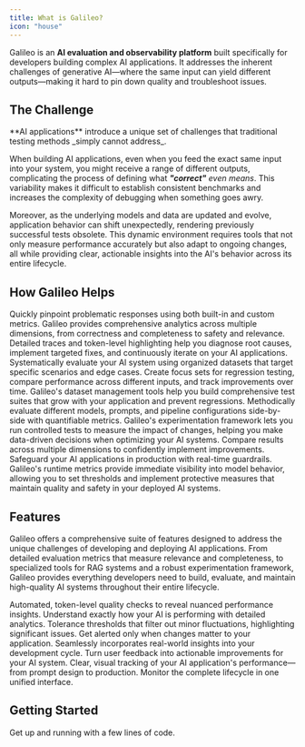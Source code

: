 ```yaml
---
title: What is Galileo?
icon: "house"
---
```


Galileo is an **AI evaluation and observability platform** built specifically for developers building complex AI applications. It addresses the inherent challenges of generative AI—where the same input can yield different outputs—making it hard to pin down quality and troubleshoot issues.

## The Challenge

<DefinitionCard>
  **AI applications** introduce a unique set of challenges that traditional testing methods _simply cannot address_.
</DefinitionCard>

When building AI applications, even when you feed the exact same input into your system, you might receive a range of different outputs, complicating the process of defining what _**"correct"** even means_. This variability makes it difficult to establish consistent benchmarks and increases the complexity of debugging when something goes awry.

Moreover, as the underlying models and data are updated and evolve, application behavior can shift unexpectedly, rendering previously successful tests obsolete. This dynamic environment requires tools that not only measure performance accurately but also adapt to ongoing changes, all while providing clear, actionable insights 
into the AI's behavior across its entire lifecycle.

## How Galileo Helps

<CardGroup cols={1}>
  <Card title="Identify Issues with Powerful Metrics" icon="magnifying-glass-chart" horizontal>
    Quickly pinpoint problematic responses using both built-in and custom metrics. Galileo provides comprehensive analytics across multiple dimensions, from correctness and completeness to safety and relevance. Detailed traces and token-level highlighting help you diagnose root causes, implement targeted fixes, and continuously iterate on your AI applications.
  </Card>
  <Card title="Run Experiments with Structured Datasets" icon="flask" horizontal>
    Systematically evaluate your AI system using organized datasets that target specific scenarios and edge cases. Create focus sets for regression testing, compare performance across different inputs, and track improvements over time. Galileo's dataset management tools help you build comprehensive test suites that grow with your application and prevent regressions.
  </Card>
  <Card title="Test and Compare Multiple Approaches" icon="code-compare" horizontal>
    Methodically evaluate different models, prompts, and pipeline configurations side-by-side with quantifiable metrics. Galileo's experimentation framework lets you run controlled tests to measure the impact of changes, helping you make data-driven decisions when optimizing your AI systems. Compare results across multiple dimensions to confidently implement improvements.
  </Card>
  <Card title="Protect Applications with Runtime Guardrails" icon="shield-halved" horizontal>
    Safeguard your AI applications in production with real-time guardrails. Galileo's runtime metrics provide immediate visibility into model behavior, allowing you to set thresholds and implement protective measures that maintain quality and safety in your deployed AI systems.
  </Card>
</CardGroup>



## Features
Galileo offers a comprehensive suite of features designed to address the unique challenges of developing and deploying AI applications. From detailed evaluation metrics that measure relevance and completeness, to specialized tools for RAG systems and a robust experimentation framework, Galileo provides everything developers need to build, evaluate, and maintain high-quality AI systems throughout their entire lifecycle.


<CardGroup cols={2}>
  <Card title="Data-Driven Metrics" icon="chart-bar">
    Automated, token-level quality checks to reveal nuanced performance insights. Understand exactly how your AI is performing with detailed analytics.
  </Card>
  <Card title="Configurable Regression Detection" icon="radar">
    Tolerance thresholds that filter out minor fluctuations, highlighting significant issues. Get alerted only when changes matter to your application.
  </Card>
  <Card title="Integrated Feedback" icon="comments">
    Seamlessly incorporates real-world insights into your development cycle. Turn user feedback into actionable improvements for your AI system.
  </Card>
  <Card title="End-to-End Visibility" icon="eye">
    Clear, visual tracking of your AI application's performance—from prompt design to production. Monitor the complete lifecycle in one unified interface.
  </Card>
</CardGroup>

## Getting Started

<CardGroup cols={1}>
  <Card title="Get Started!" icon="bolt" horizontal href="/getting-started/quickstart">
    Get up and running with a few lines of code.
  </Card>  
</CardGroup>
